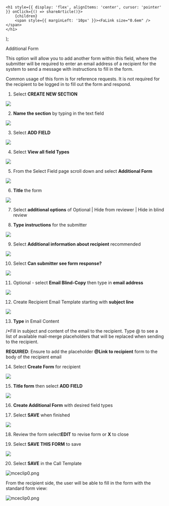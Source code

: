 

    <h1 style={{ display: 'flex', alignItems: 'center', cursor: 'pointer' }} onClick={() => shareArticle()}>
        {children} 
        <span style={{ marginLeft: '10px' }}><FaLink size="0.6em" /></span>
    </h1>
);

<ToastContainer />

<ClickableTitle>Additional Form</ClickableTitle>





This option will allow you to add another form within this field, where the submitter will be required to enter an email address of a recipient for the system to send a message with instructions to fill in the form. 


Common usage of this form is for reference requests. It is not required for the recipient to be logged in to fill out the form and respond.



1. Select **CREATE NEW SECTION**


![](../../../resources/article-images/4412134721043-Additional-Form_1.png)


2. **Name the section** by typing in the text field


![](../../../resources/article-images/4412134721043-Additional-Form_2.png)


3. Select **ADD FIELD**


![](../../../resources/article-images/4412134721043-Additional-Form_3.png)


4. Select **View all field Types**


![](../../../resources/article-images/4412134721043-Additional-Form_4.png)


5. From the Select Field page scroll down and select **Additional Form**


![](../../../resources/article-images/4412134721043-Additional-Form_5.png)


6. **Title** the form


![](../../../resources/article-images/4412134721043-Additional-Form_6.png)


7. Select **additional options** of Optional | Hide from reviewer | Hide in blind review


8. **Type instructions** for the submitter


![](../../../resources/article-images/4412134721043-Additional-Form_7.png)


9. Select **Additional information about recipient** recommended


![](../../../resources/article-images/4412134721043-Additional-Form_8.png)


10. Select **Can submitter see form response?**


![](../../../resources/article-images/4412134721043-Additional-Form_9.png)


11. Optional - select **Email Blind-Copy** then type in **email address**


![](../../../resources/article-images/4412134721043-Additional-Form_10.png)


12. Create Recipient Email Template starting with **subject line**


![](../../../resources/article-images/4412134721043-Additional-Form_11.png)


13. **Type** in Email Content 


/*Fill in subject and content of the email to the recipient. Type @ to see a list of available mail-merge placeholders that will be replaced when sending to the recipient.


**REQUIRED**: Ensure to add the placeholder **@Link to recipient** form to the body of the recipient email


14. Select **Create Form** for recipient 


![](../../../resources/article-images/4412134721043-Additional-Form_12.png)


15. **Title form** then select **ADD FIELD**


![](../../../resources/article-images/4412134721043-Additional-Form_13.png)


16. **Create Additional Form** with desired field types


17. Select **SAVE** when finished


![](../../../resources/article-images/4412134721043-Additional-Form_14.png)


18. Review the form select**EDIT** to revise form or **X** to close


19. Select **SAVE THIS FORM** to save


![](../../../resources/article-images/4412134721043-Additional-Form_15.png)


20. Select **SAVE** in the Call Template


![mceclip0.png](../../../resources/article-images/4412134721043-Additional-Form_16.png)


From the recipient side, the user will be able to fill in the form with the standard form view:


![mceclip0.png](../../../resources/article-images/4412134721043-Additional-Form_17.png)



